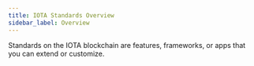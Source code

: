 ```yaml
---
title: IOTA Standards Overview
sidebar_label: Overview
---
```


Standards on the IOTA blockchain are features, frameworks, or apps that you can extend or customize.

<Cards>
	<Card title="Closed Loop Token" href="standards/closed-loop-token" />
	<Card title="Coin" href="standards/coin" />
	<Card title="Kiosk" href="standards/kiosk" />
	<Card title="Kiosk Apps" href="standards/kiosk-apps" />
	<Card title="IOTA Object Display" href="standards/display" />
	<Card title="Wallet Standard" href="standards/wallet-standard" />
</Cards>
